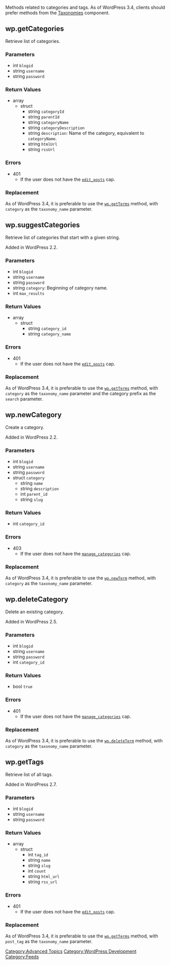 Methods related to categories and tags. As of WordPress 3.4, clients should prefer methods from the [[XML-RPC WordPress API/Taxonomies|Taxonomies]] component.

== wp.getCategories ==

Retrieve list of categories.

=== Parameters ===

* int <tt>blogid</tt>
* string <tt>username</tt>
* string <tt>password</tt>

=== Return Values ===

* array
** struct
*** string <tt>categoryId</tt>
*** string <tt>parentId</tt>
*** string <tt>categoryName</tt>
*** string <tt>categoryDescription</tt>
*** string <tt>description</tt>: Name of the category, equivalent to <tt>categoryName</tt>.
*** string <tt>htmlUrl</tt>
*** string <tt>rssUrl</tt>

=== Errors ===

* 401
** If the user does not have the <tt>[[Roles_and_Capabilities#edit_posts|edit_posts]]</tt> cap.

=== Replacement ===

As of WordPress 3.4, it is preferable to use the <tt>[[User:Maxcutler/XML-RPC WordPress API/Taxonomies#wp.getTerms|wp.getTerms]]</tt> method, with <tt>category</tt> as the <tt>taxonomy_name</tt> parameter.

== wp.suggestCategories ==

Retrieve list of categories that start with a given string.

Added in WordPress 2.2.

=== Parameters ===

* int <tt>blogid</tt>
* string <tt>username</tt>
* string <tt>password</tt>
* string <tt>category</tt>: Beginning of category name.
* int <tt>max_results</tt>

=== Return Values ===

* array
** struct
*** string <tt>category_id</tt>
*** string <tt>category_name</tt>

=== Errors ===

* 401
** If the user does not have the <tt>[[Roles_and_Capabilities#edit_posts|edit_posts]]</tt> cap.

=== Replacement ===

As of WordPress 3.4, it is preferable to use the <tt>[[User:Maxcutler/XML-RPC WordPress API/Taxonomies#wp.getTerms|wp.getTerms]]</tt> method, with <tt>category</tt> as the <tt>taxonomy_name</tt> parameter and the category prefix as the <tt>search</tt> parameter.

== wp.newCategory ==

Create a category.

Added in WordPress 2.2.

=== Parameters ===

* int <tt>blogid</tt>
* string <tt>username</tt>
* string <tt>password</tt>
* struct <tt>category</tt>
** string <tt>name</tt>
** string <tt>description</tt>
** int <tt>parent_id</tt>
** string <tt>slug</tt>

=== Return Values ===

* int <tt>category_id</tt>

=== Errors ===

* 403
** If the user does not have the <tt>[[Roles_and_Capabilities#manage_categories|manage_categories]]</tt> cap.

=== Replacement ===

As of WordPress 3.4, it is preferable to use the <tt>[[User:Maxcutler/XML-RPC WordPress API/Taxonomies#wp.newTerm|wp.newTerm]]</tt> method, with <tt>category</tt> as the <tt>taxonomy_name</tt> parameter.

== wp.deleteCategory ==

Delete an existing category.

Added in WordPress 2.5.

=== Parameters ===

* int <tt>blogid</tt>
* string <tt>username</tt>
* string <tt>password</tt>
* int <tt>category_id</tt>

=== Return Values ===

* bool <tt>true</tt>

=== Errors ===

* 401
** If the user does not have the <tt>[[Roles_and_Capabilities#manage_categories|manage_categories]]</tt> cap.

=== Replacement ===

As of WordPress 3.4, it is preferable to use the <tt>[[User:Maxcutler/XML-RPC WordPress API/Taxonomies#wp.deleteTerm|wp.deleteTerm]]</tt> method, with <tt>category</tt> as the <tt>taxonomy_name</tt> parameter.

== wp.getTags ==

Retrieve list of all tags.

Added in WordPress 2.7.

=== Parameters ===

* int <tt>blogid</tt>
* string <tt>username</tt>
* string <tt>password</tt>

=== Return Values ===

* array
** struct
*** int <tt>tag_id</tt>
*** string <tt>name</tt>
*** string <tt>slug</tt>
*** int <tt>count</tt>
*** string <tt>html_url</tt>
*** string <tt>rss_url</tt>

=== Errors ===

* 401
** If the user does not have the <tt>[[Roles_and_Capabilities#edit_posts|edit_posts]]</tt> cap.

=== Replacement ===

As of WordPress 3.4, it is preferable to use the <tt>[[User:Maxcutler/XML-RPC WordPress API/Taxonomies#wp.getTerms|wp.getTerms]]</tt> method, with <tt>post_tag</tt> as the <tt>taxonomy_name</tt> parameter.

[[Category:Advanced Topics]]
[[Category:WordPress Development]]
[[Category:Feeds]]